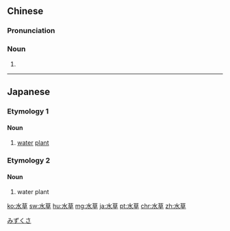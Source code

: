 ==Chinese==
{{zh-forms}}

===Pronunciation===
{{zh-pron
|m=shuǐcǎo
|c=seoi2 cou2
|w=2sr tshau
|cat=n
}}

===Noun===
{{zh-noun}}

# {{rfdef|lang=zh}}

----

==Japanese==

===Etymology 1===
{{ja-kanjitab|すい|そう|yomi=o}}

====Noun====
{{ja-noun|すいそう}}

# [[water]] [[plant]]

===Etymology 2===
{{ja-kanjitab|みず|くさ|yomi=k}}

====Noun====
{{ja-noun|みずくさ}}

# water plant

[[Category:ja:Plants|みずくさ]]

[[ko:水草]]
[[sw:水草]]
[[hu:水草]]
[[mg:水草]]
[[ja:水草]]
[[pt:水草]]
[[chr:水草]]
[[zh:水草]]